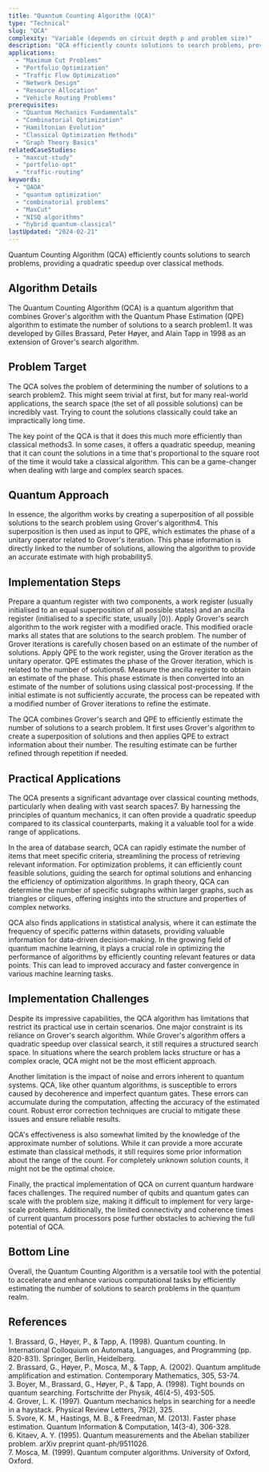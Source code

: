 ```yaml
---
title: "Quantum Counting Algorithm (QCA)"
type: "Technical"
slug: "QCA"
complexity: "Variable (depends on circuit depth p and problem size)"
description: "QCA efficiently counts solutions to search problems, providing a quadratic speedup over classical methods."
applications:
  - "Maximum Cut Problems"
  - "Portfolio Optimization"
  - "Traffic Flow Optimization"
  - "Network Design"
  - "Resource Allocation"
  - "Vehicle Routing Problems"
prerequisites:
  - "Quantum Mechanics Fundamentals"
  - "Combinatorial Optimization"
  - "Hamiltonian Evolution"
  - "Classical Optimization Methods"
  - "Graph Theory Basics"
relatedCaseStudies:
  - "maxcut-study"
  - "portfolio-opt"
  - "traffic-routing"
keywords:
  - "QAOA"
  - "quantum optimization"
  - "combinatorial problems"
  - "MaxCut"
  - "NISQ algorithms"
  - "hybrid quantum-classical"
lastUpdated: "2024-02-21"
---
```


Quantum Counting Algorithm (QCA) efficiently counts solutions to search problems, providing a quadratic speedup over classical methods.

## Algorithm Details

The Quantum Counting Algorithm (QCA) is a quantum algorithm that combines Grover's algorithm with the Quantum Phase Estimation (QPE) algorithm to estimate the number of solutions to a search problem1. It was developed by Gilles Brassard, Peter Høyer, and Alain Tapp in 1998 as an extension of Grover's search algorithm.

## Problem Target

The QCA solves the problem of determining the number of solutions to a search problem2. This might seem trivial at first, but for many real-world applications, the search space (the set of all possible solutions) can be incredibly vast. Trying to count the solutions classically could take an impractically long time.

The key point of the QCA is that it does this much more efficiently than classical methods3. In some cases, it offers a quadratic speedup, meaning that it can count the solutions in a time that's proportional to the square root of the time it would take a classical algorithm. This can be a game-changer when dealing with large and complex search spaces.

## Quantum Approach

In essence, the algorithm works by creating a superposition of all possible solutions to the search problem using Grover's algorithm4. This superposition is then used as input to QPE, which estimates the phase of a unitary operator related to Grover's iteration. This phase information is directly linked to the number of solutions, allowing the algorithm to provide an accurate estimate with high probability5.

## Implementation Steps

<Steps>
  <Step title="Initialisation">
    Prepare a quantum register with two components, a work register (usually initialised to an equal superposition of all possible states) and an ancilla register (initialised to a specific state, usually |0⟩).
  </Step>
  <Step title="Grover Iteration">
    Apply Grover's search algorithm to the work register with a modified oracle. This modified oracle marks all states that are solutions to the search problem. The number of Grover iterations is carefully chosen based on an estimate of the number of solutions.
  </Step>
  <Step title="Phase Estimation">
    Apply QPE to the work register, using the Grover iteration as the unitary operator. QPE estimates the phase of the Grover iteration, which is related to the number of solutions6.
  </Step>
  <Step title="Measurement">
    Measure the ancilla register to obtain an estimate of the phase. This phase estimate is then converted into an estimate of the number of solutions using classical post-processing.
  </Step>
  <Step title="Refinement (Optional)">
    If the initial estimate is not sufficiently accurate, the process can be repeated with a modified number of Grover iterations to refine the estimate.
  </Step>
</Steps>

The QCA combines Grover's search and QPE to efficiently estimate the number of solutions to a search problem. It first uses Grover's algorithm to create a superposition of solutions and then applies QPE to extract information about their number. The resulting estimate can be further refined through repetition if needed.

## Practical Applications

The QCA presents a significant advantage over classical counting methods, particularly when dealing with vast search spaces7. By harnessing the principles of quantum mechanics, it can often provide a quadratic speedup compared to its classical counterparts, making it a valuable tool for a wide range of applications.

In the area of database search, QCA can rapidly estimate the number of items that meet specific criteria, streamlining the process of retrieving relevant information. For optimization problems, it can efficiently count feasible solutions, guiding the search for optimal solutions and enhancing the efficiency of optimization algorithms. In graph theory, QCA can determine the number of specific subgraphs within larger graphs, such as triangles or cliques, offering insights into the structure and properties of complex networks.

QCA also finds applications in statistical analysis, where it can estimate the frequency of specific patterns within datasets, providing valuable information for data-driven decision-making. In the growing field of quantum machine learning, it plays a crucial role in optimizing the performance of algorithms by efficiently counting relevant features or data points. This can lead to improved accuracy and faster convergence in various machine learning tasks.

## Implementation Challenges

Despite its impressive capabilities, the QCA algorithm has limitations that restrict its practical use in certain scenarios. One major constraint is its reliance on Grover's search algorithm. While Grover's algorithm offers a quadratic speedup over classical search, it still requires a structured search space. In situations where the search problem lacks structure or has a complex oracle, QCA might not be the most efficient approach.

Another limitation is the impact of noise and errors inherent to quantum systems. QCA, like other quantum algorithms, is susceptible to errors caused by decoherence and imperfect quantum gates. These errors can accumulate during the computation, affecting the accuracy of the estimated count. Robust error correction techniques are crucial to mitigate these issues and ensure reliable results.

QCA's effectiveness is also somewhat limited by the knowledge of the approximate number of solutions. While it can provide a more accurate estimate than classical methods, it still requires some prior information about the range of the count. For completely unknown solution counts, it might not be the optimal choice.

Finally, the practical implementation of QCA on current quantum hardware faces challenges. The required number of qubits and quantum gates can scale with the problem size, making it difficult to implement for very large-scale problems. Additionally, the limited connectivity and coherence times of current quantum processors pose further obstacles to achieving the full potential of QCA.

## Bottom Line

Overall, the Quantum Counting Algorithm is a versatile tool with the potential to accelerate and enhance various computational tasks by efficiently estimating the number of solutions to search problems in the quantum realm.

## References

<div className="references-section">
  <div id="ref-1" className="reference-item">
1. Brassard, G., Høyer, P., & Tapp, A. (1998). Quantum counting. In International Colloquium on Automata, Languages, and Programming (pp. 820-831). Springer, Berlin, Heidelberg.
  </div>
  <div id="ref-1" className="reference-item">
2. Brassard, G., Høyer, P., Mosca, M., & Tapp, A. (2002). Quantum amplitude amplification and estimation. Contemporary Mathematics, 305, 53-74.
  </div>
  <div id="ref-1" className="reference-item">
3. Boyer, M., Brassard, G., Høyer, P., & Tapp, A. (1998). Tight bounds on quantum searching. Fortschritte der Physik, 46(4-5), 493-505.
  </div>
  <div id="ref-1" className="reference-item">
4. Grover, L. K. (1997). Quantum mechanics helps in searching for a needle in a haystack. Physical Review Letters, 79(2), 325.
  </div>
  <div id="ref-1" className="reference-item">
5. Svore, K. M., Hastings, M. B., & Freedman, M. (2013). Faster phase estimation. Quantum Information & Computation, 14(3-4), 306-328.
  </div>
  <div id="ref-1" className="reference-item">
6. Kitaev, A. Y. (1995). Quantum measurements and the Abelian stabilizer problem. arXiv preprint quant-ph/9511026.
  </div>
  <div id="ref-1" className="reference-item">
7. Mosca, M. (1999). Quantum computer algorithms. University of Oxford, Oxford.
</div>
</div>